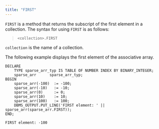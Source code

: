 ```yaml
---
title: "FIRST"
---
```


`FIRST` is a method that returns the subscript of the first element in a collection. The syntax for using `FIRST` is as follows:

> `<collection>.FIRST`

`collection` is the name of a collection.

The following example displays the first element of the associative array.

``` text
DECLARE
    TYPE sparse_arr_typ IS TABLE OF NUMBER INDEX BY BINARY_INTEGER;
    sparse_arr      sparse_arr_typ;
BEGIN
    sparse_arr(-100)  := -100;
    sparse_arr(-10)   := -10;
    sparse_arr(0)     := 0;
    sparse_arr(10)    := 10;
    sparse_arr(100)   := 100;
    DBMS_OUTPUT.PUT_LINE('FIRST element: ' || sparse_arr(sparse_arr.FIRST));
END;

FIRST element: -100
```
